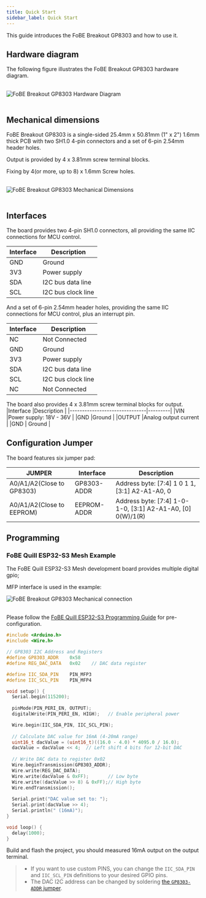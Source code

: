 ```yaml
---
title: Quick Start
sidebar_label: Quick Start
---
```


This guide introduces the FoBE Breakout GP8303 and how to use it.

## Hardware diagram

The following figure illustrates the FoBE Breakout GP8303 hardware diagram.

<br/>
<div style={{ textAlign: 'center' }}>
  <img src="/img/products/f2209-r1a.digram.png" alt="FoBE Breakout GP8303 Hardware Diagram" style={{ width: '80%', height: 'auto' }} />
</div>
<br/>

## Mechanical dimensions

FoBE Breakout GP8303 is a single-sided 25.4mm x 50.81mm (1" x 2") 1.6mm thick PCB with two SH1.0 4-pin connectors and a set of 6-pin 2.54mm header holes. 

Output is provided by 4 x 3.81mm screw terminal blocks.

Fixing by 4(or more, up to 8) x 1.6mm Screw holes.

<br/>
<div style={{ textAlign: 'center' }}>
  <img src="/img/products/f2209-r1a.dimensions.png" alt="FoBE Breakout GP8303 Mechanical Dimensions" style={{ width: '80%', height: 'auto' }} />
</div>
<br/>

## Interfaces

The board provides two 4-pin SH1.0 connectors, all providing the same IIC connections for MCU control.

  |Interface                           |Description |
  |-------------------------------|---------|
  |GND  |Ground       |
  |3V3 |Power supply       |
  |SDA |I2C bus data line       |
  |SCL |I2C bus clock line       |

And a set of 6-pin 2.54mm header holes, providing the same IIC connections for MCU control, plus an interrupt pin.

  |Interface                           |Description |
  |-------------------------------|---------|
  |NC | Not Connected       |
  |GND  |Ground       |
  |3V3 |Power supply       |
  |SDA |I2C bus data line       |
  |SCL |I2C bus clock line       |
  |NC | Not Connected       |

The board also provides 4 x 3.81mm screw terminal blocks for output.
  |Interface                           |Description |
  |-------------------------------|---------|
  |VIN  |Power supply: 18V - 36V    |
  |GND |Ground       |
  |OUTPUT |Analog output current       |
  |GND | Ground       |

## Configuration Jumper

The board features six jumper pad:

|JUMPER|Interface                           |Description |
|--------|-------------------------------|---------|
|A0/A1/A2(Close to GP8303)|GP8303-ADDR|Address byte: [7:4] 1 0 1 1, [3:1] A2-A1-A0, 0|
|A0/A1/A2(Close to EEPROM)|EEPROM-ADDR| Address byte: [7:4] 1-0-1-0, [3:1] A2-A1-A0, [0] 0(W)/1(R)|

## Programming

### FoBE Quill ESP32-S3 Mesh Example
The FoBE Quill ESP32-S3 Mesh development board provides multiple digital gpio; 

MFP interface is used in the example:
<br/>
<div style={{ textAlign: 'center' }}>
  <img src="/img/products/f2209-r1a.connection.png" alt="FoBE Breakout GP8303 Mechanical connection" style={{ width: '80%', height: 'auto' }} />
</div>
<br/>

Please follow the [FoBE Quill ESP32-S3 Programming Guide](/product/f1102/programming) for pre-configuration.

```C++
#include <Arduino.h>
#include <Wire.h>

// GP8303 I2C Address and Registers
#define GP8303_ADDR    0x58
#define REG_DAC_DATA   0x02    // DAC data register

#define IIC_SDA_PIN    PIN_MFP3
#define IIC_SCL_PIN    PIN_MFP4

void setup() {
  Serial.begin(115200);
  
  pinMode(PIN_PERI_EN, OUTPUT);
  digitalWrite(PIN_PERI_EN, HIGH);   // Enable peripheral power

  Wire.begin(IIC_SDA_PIN, IIC_SCL_PIN);
  
  // Calculate DAC value for 16mA (4-20mA range)
  uint16_t dacValue = (uint16_t)((16.0 - 4.0) * 4095.0 / 16.0);
  dacValue = dacValue << 4;  // Left shift 4 bits for 12-bit DAC
  
  // Write DAC data to register 0x02
  Wire.beginTransmission(GP8303_ADDR);
  Wire.write(REG_DAC_DATA);
  Wire.write(dacValue & 0xFF);       // Low byte
  Wire.write((dacValue >> 8) & 0xFF);// High byte
  Wire.endTransmission();
  
  Serial.print("DAC value set to: ");
  Serial.print(dacValue >> 4);
  Serial.println(" (16mA)");
}

void loop() {
  delay(1000);
}
```

Build and flash the project, you should measured 16mA output on the output terminal.

> - If you want to use custom PINS, you can change the `IIC_SDA_PIN` and `IIC_SCL_PIN` definitions to your desired GPIO pins.
> - The DAC I2C address can be changed by soldering [the `GP8303-ADDR` jumper](/product/f2209/quickstart#configuration-jumper).